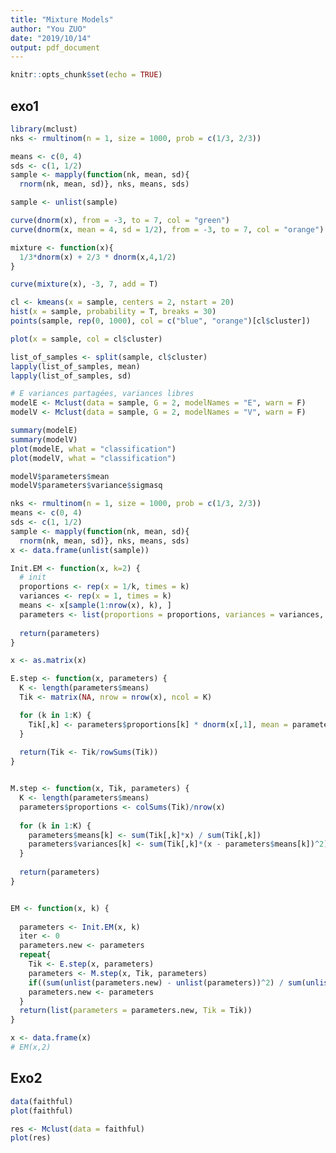 ```yaml
---
title: "Mixture Models"
author: "You ZUO"
date: "2019/10/14"
output: pdf_document
---
```


```r
knitr::opts_chunk$set(echo = TRUE)
```

## exo1
```r
library(mclust)
nks <- rmultinom(n = 1, size = 1000, prob = c(1/3, 2/3))

means <- c(0, 4)
sds <- c(1, 1/2)
sample <- mapply(function(nk, mean, sd){
  rnorm(nk, mean, sd)}, nks, means, sds)

sample <- unlist(sample)
```

```r
curve(dnorm(x), from = -3, to = 7, col = "green")
curve(dnorm(x, mean = 4, sd = 1/2), from = -3, to = 7, col = "orange")

mixture <- function(x){
  1/3*dnorm(x) + 2/3 * dnorm(x,4,1/2)
}

curve(mixture(x), -3, 7, add = T)


```

```r
cl <- kmeans(x = sample, centers = 2, nstart = 20)
hist(x = sample, probability = T, breaks = 30)
points(sample, rep(0, 1000), col = c("blue", "orange")[cl$cluster])

plot(x = sample, col = cl$cluster)

list_of_samples <- split(sample, cl$cluster)
lapply(list_of_samples, mean)
lapply(list_of_samples, sd)
```
```r
# E variances partagées, variances libres
modelE <- Mclust(data = sample, G = 2, modelNames = "E", warn = F)
modelV <- Mclust(data = sample, G = 2, modelNames = "V", warn = F)

summary(modelE)
summary(modelV)
plot(modelE, what = "classification")
plot(modelV, what = "classification")

modelV$parameters$mean
modelV$parameters$variance$sigmasq
```

```r
nks <- rmultinom(n = 1, size = 1000, prob = c(1/3, 2/3))
means <- c(0, 4)
sds <- c(1, 1/2)
sample <- mapply(function(nk, mean, sd){
  rnorm(nk, mean, sd)}, nks, means, sds)
x <- data.frame(unlist(sample))

Init.EM <- function(x, k=2) {
  # init
  proportions <- rep(x = 1/k, times = k)
  variances <- rep(x = 1, times = k)
  means <- x[sample(1:nrow(x), k), ]
  parameters <- list(proportions = proportions, variances = variances, means = means)
  
  return(parameters)
}

```

```r
x <- as.matrix(x)

E.step <- function(x, parameters) {
  K <- length(parameters$means)
  Tik <- matrix(NA, nrow = nrow(x), ncol = K)

  for (k in 1:K) {
    Tik[,k] <- parameters$proportions[k] * dnorm(x[,1], mean = parameters$means[k], sd = parameters$variances[k])
  }
  
  return(Tik <- Tik/rowSums(Tik))
}


M.step <- function(x, Tik, parameters) {
  K <- length(parameters$means)
  parameters$proportions <- colSums(Tik)/nrow(x)
  
  for (k in 1:K) {
    parameters$means[k] <- sum(Tik[,k]*x) / sum(Tik[,k])
    parameters$variances[k] <- sum(Tik[,k]*(x - parameters$means[k])^2)/sum(Tik[,k])
  }
  
  return(parameters)
}


EM <- function(x, k) {
  
  parameters <- Init.EM(x, k)
  iter <- 0
  parameters.new <- parameters
  repeat{
    Tik <- E.step(x, parameters)
    parameters <- M.step(x, Tik, parameters)
    if((sum(unlist(parameters.new) - unlist(parameters))^2) / sum(unlist(parameters.new))^2 < 1e-20) break
    parameters.new <- parameters
  }
  return(list(parameters = parameters.new, Tik = Tik))
}
```


```r
x <- data.frame(x)
# EM(x,2)
```

## Exo2
```r
data(faithful)
plot(faithful)

res <- Mclust(data = faithful)
plot(res)
```


